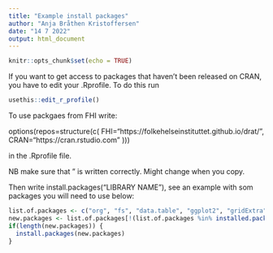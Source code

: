 ```yaml
---
title: "Example install packages"
author: "Anja Bråthen Kristoffersen"
date: "14 7 2022"
output: html_document
---
```


```r
knitr::opts_chunk$set(echo = TRUE)
```

If you want to get access to packages that haven't been released on CRAN, you have to edit your .Rprofile. To do this run 
 
```r
usethis::edit_r_profile()
```


To use packgaes from FHI write:

options(repos=structure(c(
  FHI="https://folkehelseinstituttet.github.io/drat/",
  CRAN="https://cran.rstudio.com"
)))

in the .Rprofile file.

NB make sure that " is written correctly. Might change when you copy.

Then write install.packages("LIBRARY NAME"), see an example with som packages you will need to use below:

```r


list.of.packages <- c("org", "fs", "data.table", "ggplot2", "gridExtra", "grid", "flowCore", "flowSOM", "betareg", "ComplexHeatmap")
new.packages <- list.of.packages[!(list.of.packages %in% installed.packages()[,"Package"])]
if(length(new.packages)) {
  install.packages(new.packages)
}


```


